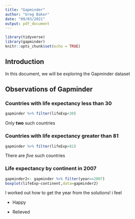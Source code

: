 ```yaml
---
title: "Gapminder"
author: "Greg Baker"
date: "09/03/2021"
output: pdf_document
---
```


```r
library(tidyverse)
library(gapminder)
knitr::opts_chunk$set(echo = TRUE)
```


## Introduction

In this document, we will be exploring the Gapminder dataset

## Observations of Gapminder

### Countries with life expectancy less than 30

```r
gapminder %>% filter(lifeExp<30)
```
Only **two** such countries

### Countries with life expectancy greater than 81

```r
gapminder %>% filter(lifeExp>81)
```

There are *five* such countries


### Life expectancy by continent in 2007


```r
gapminder2<- gapminder %>% filter(year==2007)
boxplot(lifeExp~continent,data=gapminder2)
```
I worked out how to get the year from the solutions! i feel
 
* Happy

* Relieved

